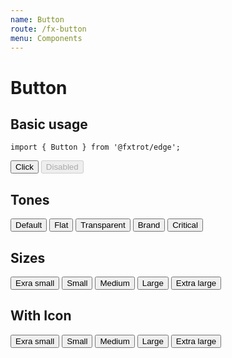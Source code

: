```yaml
---
name: Button
route: /fx-button
menu: Components
---
```



# Button

## Basic usage

```tsx
import { Button } from '@fxtrot/edge';
```

<Playground>
  <Inline space="m">
    <Button>Click</Button>
    <Button disabled>Disabled</Button>
  </Inline>
</Playground>

## Tones

<Playground>
  <Inline space="m">
    <Button tone="default">Default</Button>
    <Button tone="flat">Flat</Button>
    <Button tone="transparent">Transparent</Button>
    <Button tone="brand">Brand</Button>
    <Button tone="critical">Critical</Button>
  </Inline>
</Playground>

## Sizes

<Playground>
  <Inline space="m" alignY="center">
    <Button size="xs">Exra small</Button>
    <Button size="s">Small</Button>
    <Button size="m">Medium</Button>
    <Button size="l">Large</Button>
    <Button size="xl">Extra large</Button>
  </Inline>
</Playground>

## With Icon

<Playground>
  <Inline space="m" alignY="center">
    <Button size="xs">
      Exra small
      <Icon icon="more_horiz" size="xs" />
    </Button>
    <Button size="s">
      Small
      <Icon icon="more_horiz" size="s" />
    </Button>
    <Button size="m">
      Medium
      <Icon icon="more_horiz" size="m" />
    </Button>
    <Button size="l">
      Large
      <Icon icon="more_horiz" size="l" />
    </Button>
    <Button size="xl">
      Extra large
      <Icon icon="more_horiz" size="l" />
    </Button>
  </Inline>
</Playground>
